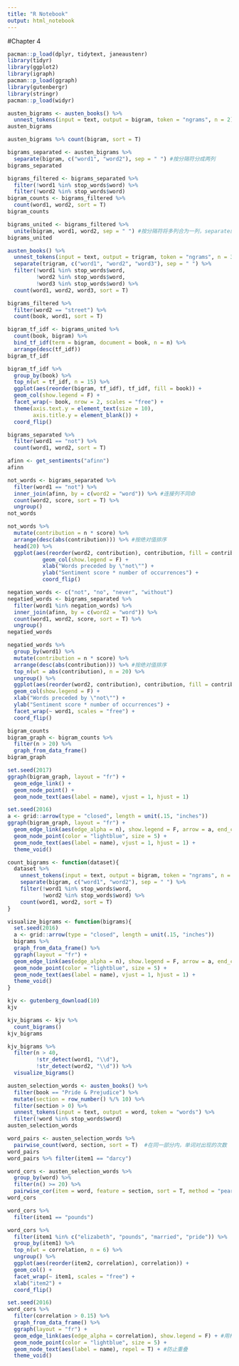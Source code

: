 ---
title: "R Notebook"
output: html_notebook
---

#Chapter 4

```{r}
pacman::p_load(dplyr, tidytext, janeaustenr)
library(tidyr)
library(ggplot2)
library(igraph)
pacman::p_load(ggraph)
library(gutenbergr)
library(stringr)
pacman::p_load(widyr)
```

```{r}
austen_bigrams <- austen_books() %>% 
  unnest_tokens(input = text, output = bigram, token = "ngrams", n = 2) #两个词为一行
austen_bigrams
```
```{r}
austen_bigrams %>% count(bigram, sort = T)
```
```{r}
bigrams_separated <- austen_bigrams %>% 
  separate(bigram, c("word1", "word2"), sep = " ") #按分隔符分成两列
bigrams_separated  
```
```{r}
bigrams_filtered <- bigrams_separated %>% 
  filter(!word1 %in% stop_words$word) %>% 
  filter(!word2 %in% stop_words$word)
bigram_counts <- bigrams_filtered %>% 
  count(word1, word2, sort = T)
bigram_counts
```
```{r}
bigrams_united <- bigrams_filtered %>% 
  unite(bigram, word1, word2, sep = " ") #按分隔符将多列合为一列，separate的相反
bigrams_united
```
```{r}
austen_books() %>% 
  unnest_tokens(input = text, output = trigram, token = "ngrams", n = 3) %>% #分为3列
  separate(trigram, c("word1", "word2", "word3"), sep = " ") %>% 
  filter(!word1 %in% stop_words$word,
         !word2 %in% stop_words$word,
         !word3 %in% stop_words$word) %>% 
  count(word1, word2, word3, sort = T)
```
```{r}
bigrams_filtered %>% 
  filter(word2 == "street") %>% 
  count(book, word1, sort = T)
```
```{r}
bigram_tf_idf <- bigrams_united %>% 
  count(book, bigram) %>% 
  bind_tf_idf(term = bigram, document = book, n = n) %>% 
  arrange(desc(tf_idf))
bigram_tf_idf
```
```{r fig.width = 10, fig.height = 10}
bigram_tf_idf %>% 
  group_by(book) %>% 
  top_n(wt = tf_idf, n = 15) %>% 
  ggplot(aes(reorder(bigram, tf_idf), tf_idf, fill = book)) +
  geom_col(show.legend = F) +
  facet_wrap(~ book, nrow = 2, scales = "free") +
  theme(axis.text.y = element_text(size = 10),
        axis.title.y = element_blank()) +
  coord_flip()
```
```{r}
bigrams_separated %>% 
  filter(word1 == "not") %>% 
  count(word1, word2, sort = T)
```
```{r}
afinn <- get_sentiments("afinn")
afinn
```
```{r}
not_words <- bigrams_separated %>% 
  filter(word1 == "not") %>% 
  inner_join(afinn, by = c(word2 = "word")) %>% #连接列不同命
  count(word2, score, sort = T) %>% 
  ungroup()
not_words
```
```{r}
not_words %>% 
  mutate(contribution = n * score) %>% 
  arrange(desc(abs(contribution))) %>% #按绝对值排序
  head(20) %>% 
  ggplot(aes(reorder(word2, contribution), contribution, fill = contribution > 0)) +
           geom_col(show.legend = F) +
           xlab("Words preceded by \"not\"") +
           ylab("Sentiment score * number of occurrences") +
           coord_flip()
```

```{r}
negation_words <- c("not", "no", "never", "without")
negatied_words <- bigrams_separated %>% 
  filter(word1 %in% negation_words) %>% 
  inner_join(afinn, by = c(word2 = "word")) %>% 
  count(word1, word2, score, sort = T) %>% 
  ungroup()
negatied_words
```
```{r fig.width = 10, fig.height = 10}
negatied_words %>% 
  group_by(word1) %>%   
  mutate(contribution = n * score) %>% 
  arrange(desc(abs(contribution))) %>% #按绝对值排序
  top_n(wt = abs(contribution), n = 20) %>% 
  ungroup() %>% 
  ggplot(aes(reorder(word2, contribution), contribution, fill = contribution > 0)) +
  geom_col(show.legend = F) +
  xlab("Words preceded by \"not\"") +
  ylab("Sentiment score * number of occurrences") +
  facet_wrap(~ word1, scales = "free") +
  coord_flip()
```
```{r}
bigram_counts
bigram_graph <- bigram_counts %>% 
  filter(n > 20) %>% 
  graph_from_data_frame()
bigram_graph
```
```{r fig.width = 10, fig.height = 7}
set.seed(2017)
ggraph(bigram_graph, layout = "fr") +
  geom_edge_link() +
  geom_node_point() +
  geom_node_text(aes(label = name), vjust = 1, hjust = 1)
```
```{r fig.width = 10, fig.height = 7}
set.seed(2016)
a <- grid::arrow(type = "closed", length = unit(.15, "inches"))
ggraph(bigram_graph, layout = "fr") +
  geom_edge_link(aes(edge_alpha = n), show.legend = F, arrow = a, end_cap = circle(.07, "inches")) + 
  geom_node_point(color = "lightblue", size = 5) +
  geom_node_text(aes(label = name), vjust = 1, hjust = 1) +
  theme_void()
```
```{r}
count_bigrams <- function(dataset){
  dataset %>% 
    unnest_tokens(input = text, output = bigram, token = "ngrams", n = 2) %>% 
    separate(bigram, c("word1", "word2"), sep = " ") %>% 
    filter(!word1 %in% stop_words$word,
           !word2 %in% stop_words$word) %>% 
    count(word1, word2, sort = T)
}

visualize_bigrams <- function(bigrams){
  set.seed(2016)
  a <- grid::arrow(type = "closed", length = unit(.15, "inches"))
  bigrams %>% 
  graph_from_data_frame() %>% 
  ggraph(layout = "fr") +
  geom_edge_link(aes(edge_alpha = n), show.legend = F, arrow = a, end_cap = circle(.07, "inches")) + 
  geom_node_point(color = "lightblue", size = 5) +
  geom_node_text(aes(label = name), vjust = 1, hjust = 1) +
  theme_void()
}
```

```{r}
kjv <- gutenberg_download(10)
kjv
```


```{r fig.width = 10, fig.height = 7}
kjv_bigrams <- kjv %>% 
  count_bigrams()
kjv_bigrams

kjv_bigrams %>% 
  filter(n > 40,
         !str_detect(word1, "\\d"),
         !str_detect(word2, "\\d")) %>% 
  visualize_bigrams()
```
```{r}
austen_selection_words <- austen_books() %>% 
  filter(book == "Pride & Prejudice") %>% 
  mutate(section = row_number() %/% 10) %>% 
  filter(section > 0) %>% 
  unnest_tokens(input = text, output = word, token = "words") %>% 
  filter(!word %in% stop_words$word)
austen_selection_words
```
```{r}
word_pairs <- austen_selection_words %>% 
  pairwise_count(word, section, sort = T)  #在同一部分内，单词对出现的次数
word_pairs
word_pairs %>% filter(item1 == "darcy")
```
```{r}
word_cors <- austen_selection_words %>% 
  group_by(word) %>% 
  filter(n() >= 20) %>% 
  pairwise_cor(item = word, feature = section, sort = T, method = "pearson") #等同于phi系数
word_cors
```
```{r}
word_cors %>% 
  filter(item1 == "pounds")
```
```{r}
word_cors %>% 
  filter(item1 %in% c("elizabeth", "pounds", "married", "pride")) %>% 
  group_by(item1) %>% 
  top_n(wt = correlation, n = 6) %>% 
  ungroup() %>% 
  ggplot(aes(reorder(item2, correlation), correlation)) +
  geom_col() + 
  facet_wrap(~ item1, scales = "free") +
  xlab("item2") +
  coord_flip()
```
```{r fig.height = 8}
set.seed(2016)
word_cors %>% 
  filter(correlation > 0.15) %>% 
  graph_from_data_frame() %>% 
  ggraph(layout = "fr") +
  geom_edge_link(aes(edge_alpha = correlation), show.legend = F) + #用相关系数调节边的透明度
  geom_node_point(color = "lightblue", size = 5) +
  geom_node_text(aes(label = name), repel = T) + #防止重叠
  theme_void()
```



